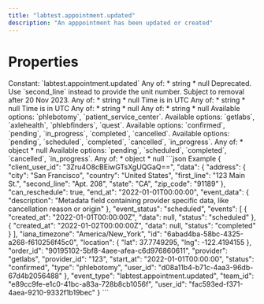 ```yaml
---
title: "labtest.appointment.updated"
description: "An apppointment has been updated or created"
---
```

# Properties
<ResponseField name="event_type" type="const string" required="true">
Constant: `labtest.appointment.updated`
</ResponseField>
<ResponseField name="team_id" type="string" required="true">
</ResponseField>
<ResponseField name="user_id" type="string" required="true">
</ResponseField>
<ResponseField name="client_user_id" type="string" required="true">
</ResponseField>
<ResponseField name="data" type="ClientFacingAppointment" required="true">
<Expandable title="ClientFacingAppointment" defaultOpen="true">
<ResponseField name="id" type="string" required="true">
</ResponseField>
<ResponseField name="user_id" type="string" required="true">
</ResponseField>
<ResponseField name="order_id" type="string" required="true">
</ResponseField>
<ResponseField name="address" type="USAddress" required="true">
<Expandable title="USAddress" defaultOpen="true">
<ResponseField name="first_line" type="string" required="true">
</ResponseField>
<ResponseField name="second_line" type="anyOf | null">
Any of:
* string
* null
</ResponseField>
<ResponseField name="city" type="string" required="true">
</ResponseField>
<ResponseField name="state" type="string" required="true">
</ResponseField>
<ResponseField name="zip_code" type="string" required="true">
</ResponseField>
<ResponseField name="unit" type="anyOf | null" deprecated>
Deprecated. Use `second_line` instead to provide the unit number. Subject to removal after 20 Nov 2023.
Any of:
* string
* null
</ResponseField>
</Expandable>
</ResponseField>
<ResponseField name="location" type="LngLat" required="true">
<Expandable title="LngLat" defaultOpen="true">
<ResponseField name="lng" type="number" required="true">
</ResponseField>
<ResponseField name="lat" type="number" required="true">
</ResponseField>
</Expandable>
</ResponseField>
<ResponseField name="start_at" type="anyOf" required="true">
Time is in UTC
Any of:
* string
* null
</ResponseField>
<ResponseField name="end_at" type="anyOf" required="true">
Time is in UTC
Any of:
* string
* null
</ResponseField>
<ResponseField name="iana_timezone" type="anyOf | null">
Any of:
* string
* null
</ResponseField>
<ResponseField name="type" type="enum<string>" required="true">
Available options: `phlebotomy`, `patient_service_center`.
</ResponseField>
<ResponseField name="provider" type="enum<string>" required="true">
Available options: `getlabs`, `axlehealth`, `phlebfinders`, `quest`.
</ResponseField>
<ResponseField name="status" type="enum<string>" required="true">
Available options: `confirmed`, `pending`, `in_progress`, `completed`, `cancelled`.
</ResponseField>
<ResponseField name="provider_id" type="string" required="true">
</ResponseField>
<ResponseField name="can_reschedule" type="boolean" required="true">
</ResponseField>
<ResponseField name="event_status" type="enum<string>" required="true">
Available options: `pending`, `scheduled`, `completed`, `cancelled`, `in_progress`.
</ResponseField>
<ResponseField name="event_data" type="anyOf | null">
Any of:
* object
* null
</ResponseField>
<ResponseField name="events" type="ClientFacingAppointmentEvent[]" required="true">
<Expandable title="Item Schema: ClientFacingAppointmentEvent" defaultOpen="true">
<ResponseField name="created_at" type="string" required="true">
</ResponseField>
<ResponseField name="status" type="enum<string>" required="true">
Available options: `pending`, `scheduled`, `completed`, `cancelled`, `in_progress`.
</ResponseField>
<ResponseField name="data" type="anyOf | null">
Any of:
* object
* null
</ResponseField>
</Expandable>
</ResponseField>
</Expandable>
</ResponseField>
<ResponseExample>
```json Example
{
  "client_user_id": "3Zru4O8cBEiwGTsXgUQGaQ==",
  "data": {
    "address": {
      "city": "San Francisco",
      "country": "United States",
      "first_line": "123 Main St.",
      "second_line": "Apt. 208",
      "state": "CA",
      "zip_code": "91189"
    },
    "can_reschedule": true,
    "end_at": "2022-01-01T00:00:00",
    "event_data": {
      "description": "Metadata field containing provider specific data, like cancellation reason or origin"
    },
    "event_status": "scheduled",
    "events": [
      {
        "created_at": "2022-01-01T00:00:00Z",
        "data": null,
        "status": "scheduled"
      },
      {
        "created_at": "2022-01-02T00:00:00Z",
        "data": null,
        "status": "completed"
      }
    ],
    "iana_timezone": "America/New_York",
    "id": "6abad4ba-58bc-4325-a268-f610256f45c0",
    "location": {
      "lat": 37.7749295,
      "lng": -122.4194155
    },
    "order_id": "90195102-5bf8-4aee-afea-c6d976860611",
    "provider": "getlabs",
    "provider_id": "123",
    "start_at": "2022-01-01T00:00:00",
    "status": "confirmed",
    "type": "phlebotomy",
    "user_id": "d08a11b4-b71c-4aa3-96db-67d4b2056488"
  },
  "event_type": "labtest.appointment.updated",
  "team_id": "e89cc9fe-e1c0-41bc-a83a-728b8cb1056f",
  "user_id": "fac593ed-f371-4aea-9210-9332f1b19bec"
}
```
</ResponseExample>
